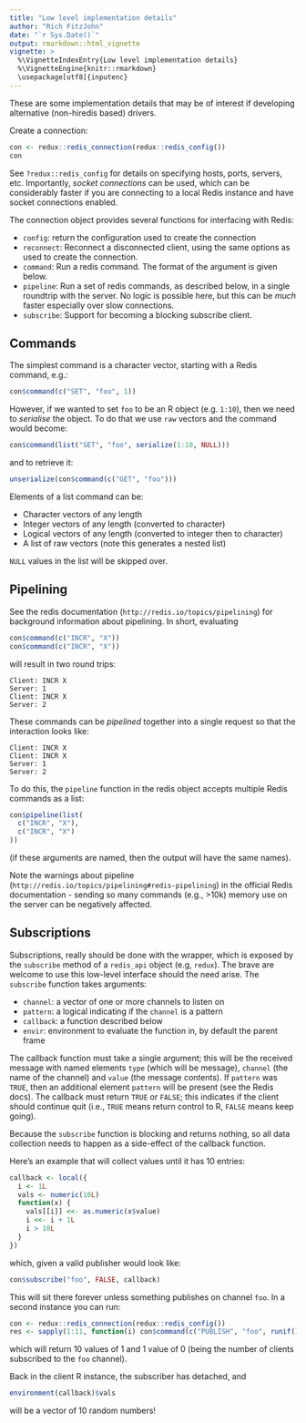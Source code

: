 ```yaml
---
title: "Low level implementation details"
author: "Rich FitzJohn"
date: "`r Sys.Date()`"
output: rmarkdown::html_vignette
vignette: >
  %\VignetteIndexEntry{Low level implementation details}
  %\VignetteEngine{knitr::rmarkdown}
  \usepackage[utf8]{inputenc}
---
```


These are some implementation details that may be of interest if
developing alternative (non-hiredis based) drivers.

Create a connection:
``` r
con <- redux::redis_connection(redux::redis_config())
con
```

See `?redux::redis_config` for details on specifying hosts,
ports, servers, etc.  Importantly, _socket connections_ can be
used, which can be considerably faster if you are connecting to a
local Redis instance and have socket connections enabled.

The connection object provides several functions for interfacing
with Redis:

* `config`: return the configuration used to create the connection
* `reconnect`: Reconnect a disconnected client, using the same
  options as used to create the connection.
* `command`: Run a redis command.  The format of the argument is
  given below.
* `pipeline`: Run a set of redis commands, as described below, in a
  single roundtrip with the server.  No logic is possible here, but
  this can be *much* faster especially over slow connections.
* `subscribe`: Support for becoming a blocking subscribe client.

## Commands

The simplest command is a character vector, starting with a Redis
command, e.g.:
``` r
con$command(c("SET", "foo", 1))
```

However, if we wanted to set `foo` to be an R object (e.g. `1:10`),
then we need to *serialise* the object.  To do that we use `raw`
vectors and the command would become:
``` r
con$command(list("SET", "foo", serialize(1:10, NULL)))
```

and to retrieve it:
``` r
unserialize(con$command(c("GET", "foo")))
```

Elements of a list command can be:

* Character vectors of any length
* Integer vectors of any length (converted to character)
* Logical vectors of any length (converted to integer then to character)
* A list of raw vectors (note this generates a nested list)

`NULL` values in the list will be skipped over.

## Pipelining

See the redis documentation (`http://redis.io/topics/pipelining`)
for background information about pipelining.  In short, evaluating
``` r
con$command(c("INCR", "X"))
con$command(c("INCR", "X"))
```

will result in two round trips:

```
Client: INCR X
Server: 1
Client: INCR X
Server: 2
```

These commands can be *pipelined* together into a single request so
that the interaction looks like:

```
Client: INCR X
Client: INCR X
Server: 1
Server: 2
```

To do this, the `pipeline` function in the redis object accepts
multiple Redis commands as a list:
``` r
con$pipeline(list(
  c("INCR", "X"),
  c("INCR", "X")
))
```

(if these arguments are named, then the output will have the same
names).

Note the warnings about
pipeline (`http://redis.io/topics/pipelining#redis-pipelining`) in
the official Redis documentation - sending so many commands (e.g.,
>10k) memory use on the server can be negatively affected.

## Subscriptions

Subscriptions, really should be done with the wrapper, which is
exposed by the `subscribe` method of a `redis_api` object (e.g,
`redux`).  The brave are welcome to use this low-level interface
should the need arise.  The `subscribe` function takes arguments:

* `channel`: a vector of one or more channels to listen on
* `pattern`: a logical indicating if the `channel` is a pattern
* `callback`: a function described below
* `envir`: environment to evaluate the function in, by default the
  parent frame

The callback function must take a single argument; this will be the
received message with named elements `type` (which will be
message), `channel` (the name of the channel) and `value` (the
message contents).  If `pattern` was `TRUE`, then an additional
element `pattern` will be present (see the Redis docs).  The
callback must return `TRUE` or `FALSE`; this indicates if the
client should continue quit (i.e., `TRUE` means return control to
R, `FALSE` means keep going).

Because the `subscribe` function is blocking and returns nothing,
so all data collection needs to happen as a side-effect of the
callback function.

Here's an example that will collect values until it has 10 entries:
``` r
callback <- local({
  i <- 1L
  vals <- numeric(10L)
  function(x) {
    vals[[i]] <<- as.numeric(x$value)
    i <<- i + 1L
    i > 10L
  }
})
```
which, given a valid publisher would look like:

```r
con$subscribe("foo", FALSE, callback)
```

This will sit there forever unless something publishes on channel
`foo`.  In a second instance you can run:

```r
con <- redux::redis_connection(redux::redis_config())
res <- sapply(1:11, function(i) con$command(c("PUBLISH", "foo", runif(1))))
```

which will return 10 values of 1 and 1 value of 0 (being the number of clients subscribed to the `foo` channel).

Back in the client R instance, the subscriber has detached, and

```r
environment(callback)$vals
```

will be a vector of 10 random numbers!
